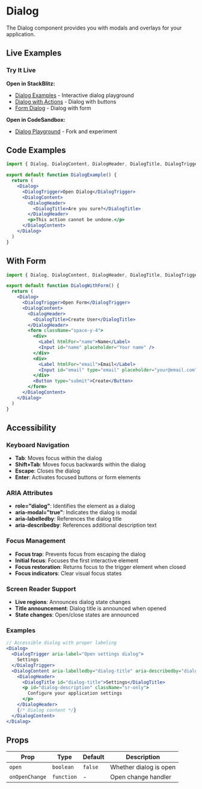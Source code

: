
# Dialog

The Dialog component provides you with modals and overlays for your application.

## Live Examples

<StorybookEmbed story="components-dialog--default" />

<StorybookEmbed story="components-dialog--with-actions" />

<StorybookEmbed story="components-dialog--form-dialog" />

### Try It Live

**Open in StackBlitz:**
- [Dialog Examples](https://stackblitz.com/edit/nostromo-ui-dialog?file=src/App.tsx) - Interactive dialog playground
- [Dialog with Actions](https://stackblitz.com/edit/nostromo-ui-dialog-actions?file=src/App.tsx) - Dialog with buttons
- [Form Dialog](https://stackblitz.com/edit/nostromo-ui-dialog-form?file=src/App.tsx) - Dialog with form

**Open in CodeSandbox:**
- [Dialog Playground](https://codesandbox.io/s/nostromo-ui-dialog-xyz123) - Fork and experiment

## Code Examples

```jsx
import { Dialog, DialogContent, DialogHeader, DialogTitle, DialogTrigger } from '@nostromo/ui-core'

export default function DialogExample() {
  return (
    <Dialog>
      <DialogTrigger>Open Dialog</DialogTrigger>
      <DialogContent>
        <DialogHeader>
          <DialogTitle>Are you sure?</DialogTitle>
        </DialogHeader>
        <p>This action cannot be undone.</p>
      </DialogContent>
    </Dialog>
  )
}
```

## With Form

```jsx
import { Dialog, DialogContent, DialogHeader, DialogTitle, DialogTrigger, Button, Input, Label } from '@nostromo/ui-core'

export default function DialogWithForm() {
  return (
    <Dialog>
      <DialogTrigger>Open Form</DialogTrigger>
      <DialogContent>
        <DialogHeader>
          <DialogTitle>Create User</DialogTitle>
        </DialogHeader>
        <form className="space-y-4">
          <div>
            <Label htmlFor="name">Name</Label>
            <Input id="name" placeholder="Your name" />
          </div>
          <div>
            <Label htmlFor="email">Email</Label>
            <Input id="email" type="email" placeholder="your@email.com" />
          </div>
          <Button type="submit">Create</Button>
        </form>
      </DialogContent>
    </Dialog>
  )
}
```

## Accessibility

### Keyboard Navigation
- **Tab**: Moves focus within the dialog
- **Shift+Tab**: Moves focus backwards within the dialog
- **Escape**: Closes the dialog
- **Enter**: Activates focused buttons or form elements

### ARIA Attributes
- **role="dialog"**: Identifies the element as a dialog
- **aria-modal="true"**: Indicates the dialog is modal
- **aria-labelledby**: References the dialog title
- **aria-describedby**: References additional description text

### Focus Management
- **Focus trap**: Prevents focus from escaping the dialog
- **Initial focus**: Focuses the first interactive element
- **Focus restoration**: Returns focus to the trigger element when closed
- **Focus indicators**: Clear visual focus states

### Screen Reader Support
- **Live regions**: Announces dialog state changes
- **Title announcement**: Dialog title is announced when opened
- **State changes**: Open/close states are announced

### Examples
```jsx
// Accessible dialog with proper labeling
<Dialog>
  <DialogTrigger aria-label="Open settings dialog">
    Settings
  </DialogTrigger>
  <DialogContent aria-labelledby="dialog-title" aria-describedby="dialog-description">
    <DialogHeader>
      <DialogTitle id="dialog-title">Settings</DialogTitle>
      <p id="dialog-description" className="sr-only">
        Configure your application settings
      </p>
    </DialogHeader>
    {/* Dialog content */}
  </DialogContent>
</Dialog>
```

## Props

| Prop | Type | Default | Description |
|------|------|---------|-------------|
| `open` | `boolean` | `false` | Whether dialog is open |
| `onOpenChange` | `function` | - | Open change handler |
